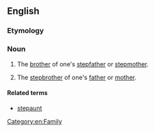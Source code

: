 ==English==

===Etymology===
{{prefix|step|uncle|lang=en}}

===Noun===
{{en-noun}}

# {{context|rare|lang=en}} The [[brother]] of one's [[stepfather]] or [[stepmother]].
# {{context|rare|lang=en}} The [[stepbrother]] of one's [[father]] or [[mother]].

====Related terms====
* [[stepaunt]]
[[Category:en:Family]]